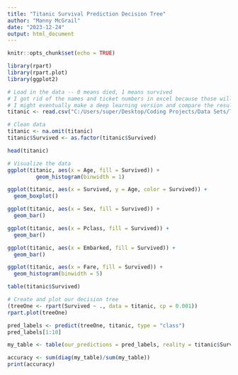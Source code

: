 ---
title: "Titanic Survival Prediction Decision Tree"
author: "Manny McGrail"
date: "2023-12-24"
output: html_document
---

```{r setup, include=FALSE}
knitr::opts_chunk$set(echo = TRUE)
```


```{r, warning=F}
library(rpart)
library(rpart.plot)
library(ggplot2)
```


```{r}
# Load in the data -- 0 means died, 1 means survived
# I got rid of the names and ticket numbers in excel because those will be irrelevant to this analysis
# I might eventually make a deep learning version and compare the results. For now, this is what I got. Enjoy!
titanic <- read.csv("C:/Users/super/Desktop/Coding Projects/Data Sets/Titanic Survival Data.csv", stringsAsFactors=TRUE)

# Clean data
titanic <- na.omit(titanic)
titanic$Survived <- as.factor(titanic$Survived)

head(titanic)
```


```{r}
# Visualize the data
ggplot(titanic, aes(x = Age, fill = Survived)) +
         geom_histogram(binwidth = 1)

ggplot(titanic, aes(x = Survived, y = Age, color = Survived)) +
  geom_boxplot()

ggplot(titanic, aes(x = Sex, fill = Survived)) +
  geom_bar()

ggplot(titanic, aes(x = Pclass, fill = Survived)) +
  geom_bar()

ggplot(titanic, aes(x = Embarked, fill = Survived)) +
  geom_bar()

ggplot(titanic, aes(x = Fare, fill = Survived)) +
  geom_histogram(binwidth = 5)
```


```{r}
table(titanic$Survived)
```


```{r}
# Create and plot our decision tree
(treeOne <- rpart(Survived ~ ., data = titanic, cp = 0.001))
rpart.plot(treeOne)
```


```{r}
pred_labels <- predict(treeOne, titanic, type = "class")
pred_labels[1:10]
```


```{r}
my_table <- table(our_predictions = pred_labels, reality = titanic$Survived)
```


```{r}
accuracy <- sum(diag(my_table)/sum(my_table))
print(accuracy)
```